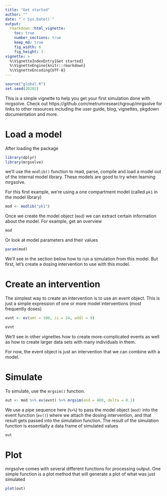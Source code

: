 ```yaml
---
title: "Get started"
author: ""
date: "`r Sys.Date()`"
output: 
  rmarkdown::html_vignette: 
    toc: true
    number_sections: true
    keep_md: true
    fig_width: 6
    fig_height: 3
vignette: >
  %\VignetteIndexEntry{Get started}
  %\VignetteEngine{knitr::rmarkdown}
  %\VignetteEncoding{UTF-8}
---
```


```r
source("global.R")
set.seed(20202)
```

This is a simple vignette to help you get your first simulation done with 
mrgsolve. Check out https://github.com/metrumresearchgroup/mrgsolve for links 
to other resources including the user guide, blog, vignettes, pkgdown 
documentation and more.

# Load a model

After loading the package

```r
library(dplyr)
library(mrgsolve)
```

we'll use the `modlib()` function to read, parse, compile and load a model 
out of the internal model library.  These models are good to try when learning 
mrgsolve.  

For this first example, we're using a one compartment model (called `pk1` in the 
model library)

```r
mod <- modlib("pk1")
```

Once we create the model object (`mod`) we can extract certain information 
about the model.  For example, get an overview 

```r
mod
```

Or look at model parameters and their values
```r
param(mod)
```

We'll see in the section below how to run a simulation from this model.  But
first, let's create a dosing intervention to use with this model.

# Create an intervention

The simplest way to create an intervention is to use an event object.  This
is just a simple expression of one or more model interventions (most frequently
doses)

```r
evnt <- ev(amt = 100, ii = 24, addl = 9)
```

```r
evnt
```

We'll see in other vignettes how to create more-complicated events as well as 
how to create larger data sets with many individuals in them.

For now, the event object is just an intervention that we can combine
with a model.

# Simulate

To simulate, use the `mrgsim()` function.
```r
out <- mod %>% ev(evnt) %>% mrgsim(end = 480, delta = 0.1)
```

We use a pipe sequence here (`%>%`) to pass the model object (`mod)`
into the event function (`ev()`) where we attach the dosing intervention, 
and that result gets passed into the simulation function.  The result 
of the simulation function is essentially a data frame of simulated values

```r
out
```

# Plot

mrgsolve comes with several different functions for processing output.  One 
simple function is a plot method that will generate a plot of what was 
just simulated

```r
plot(out)
```
